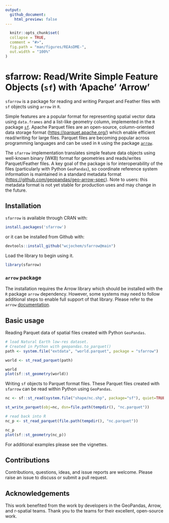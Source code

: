 ```yaml
---
output:
  github_document:
    html_preview: false
---
```


```r
  knitr::opts_chunk$set(
  collapse = TRUE,
  comment = "#>",
  fig.path = "man/figures/REAsDME-",
  out.width = "100%"
)
```

<!-- README.md is generated from README.Rmd. Please edit that file -->

# sfarrow: Read/Write Simple Feature Objects (`sf`) with 'Apache' 'Arrow'

`sfarrow` is a package for reading and writing Parquet and Feather files with
`sf` objects using `arrow` in `R`.

Simple features are a popular format for representing spatial vector data using
`data.frames` and a list-like geometry column, implemented in the `R` package
[`sf`](https://r-spatial.github.io/sf/). Apache Parquet files are an
open-source, column-oriented data storage format
([https://parquet.apache.org/](https://parquet.apache.org/)) which enable
efficient read/writing for large files. Parquet files are becoming popular
across programming languages and can be used in `R` using the package
[`arrow`](https://github.com/apache/arrow/).

The `sfarrow` implementation translates simple feature data objects using
well-known binary (WKB) format for geometries and reads/writes Parquet/Feather
files. A key goal of the package is for interoperability of the files
(particularly with Python `GeoPandas`), so coordinate reference system
information is maintained in a standard metadata format
([https://github.com/geopandas/geo-arrow-spec](https://github.com/geopandas/geo-arrow-spec)).
Note to users: this metadata format is not yet stable for production uses and
may change in the future.

## Installation

`sfarrow` is available through CRAN with:

```r
install.packages('sfarrow')
```

or it can be installed from Github with: 

```r
devtools::install_github("wcjochem/sfarrow@main")
```

Load the library to begin using it.

```r
library(sfarrow)
```

### `arrow` package

The installation requires the Arrow library which should be installed with the
`R` package `arrow` dependency. However, some systems may need to follow
additional steps to enable full support of that library. Please refer to the
`arrow`
[documentation](https://CRAN.R-project.org/package=arrow/vignettes/install.html).

## Basic usage

Reading Parquet data of spatial files created with Python `GeoPandas`.
```r
# load Natural Earth low-res dataset. 
# Created in Python with geopandas.to_parquet()
path <- system.file("extdata", "world.parquet", package = "sfarrow")

world <- st_read_parquet(path)

world
plot(sf::st_geometry(world))
```

Writing `sf` objects to Parquet format files. These Parquet files created with
`sfarrow` can be read within Python using `GeoPandas`.
```r
nc <- sf::st_read(system.file("shape/nc.shp", package="sf"), quiet=TRUE)

st_write_parquet(obj=nc, dsn=file.path(tempdir(), "nc.parquet"))

# read back into R
nc_p <- st_read_parquet(file.path(tempdir(), "nc.parquet"))

nc_p
plot(sf::st_geometry(nc_p))
```

For additional examples please see the vignettes.

## Contributions
Contributions, questions, ideas, and issue reports are welcome. Please raise an
issue to discuss or submit a pull request.

## Acknowledgements
This work benefited from the work by developers in the GeoPandas, Arrow, and
r-spatial teams. Thank you to the teams for their excellent, open-source work.

